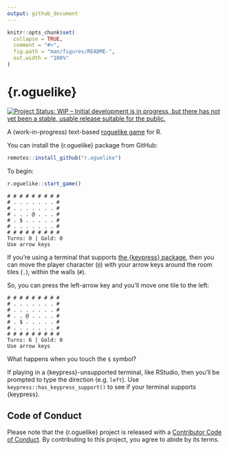 ```yaml
---
output: github_document
---
```


<!-- README.md is generated from README.Rmd. Please edit that file -->

```r
knitr::opts_chunk$set(
  collapse = TRUE,
  comment = "#>",
  fig.path = "man/figures/README-",
  out.width = "100%"
)
```

# {r.oguelike}

<!-- badges: start -->

[![Project Status: WIP – Initial development is in progress, but there
has not yet been a stable, usable release suitable for the
public.](https://www.repostatus.org/badges/latest/wip.svg)](https://www.repostatus.org/#wip)

<!-- badges: end -->

A (work-in-progress) text-based [roguelike game](https://en.wikipedia.org/wiki/Roguelike) for R.

You can install the {r.oguelike} package from GitHub:

```r
remotes::install_github("r.oguelike")
```

To begin:

```r
r.oguelike::start_game()
```

```
# # # # # # # # # 
# . . . . . . . # 
# . . . . . . . # 
# . . . @ . . . # 
# . $ . . . . . # 
# . . . . . . . # 
# # # # # # # # # 
Turns: 0 | Gold: 0 
Use arrow keys
```

If you're using a terminal that supports [the {keypress} package](https://github.com/gaborcsardi/keypress), then you can move the player character (`@`) with your arrow keys around the room tiles (`.`), within the walls (`#`).

So, you can press the left-arrow key and you'll move one tile to the left:

```
# # # # # # # # # 
# . . . . . . . # 
# . . . . . . . # 
# . . @ . . . . # 
# . $ . . . . . # 
# . . . . . . . # 
# # # # # # # # # 
Turns: 6 | Gold: 0
Use arrow keys
```

What happens when you touch the `$` symbol?

If playing in a {keypress}-unsupported terminal, like RStudio, then you'll be prompted to type the direction (e.g. `left`). Use `keypress::has_keypress_support()` to see if your terminal supports {keypress}.

## Code of Conduct

Please note that the {r.oguelike} project is released with a [Contributor Code of Conduct](https://contributor-covenant.org/version/2/0/CODE_OF_CONDUCT.html). By contributing to this project, you agree to abide by its terms.
